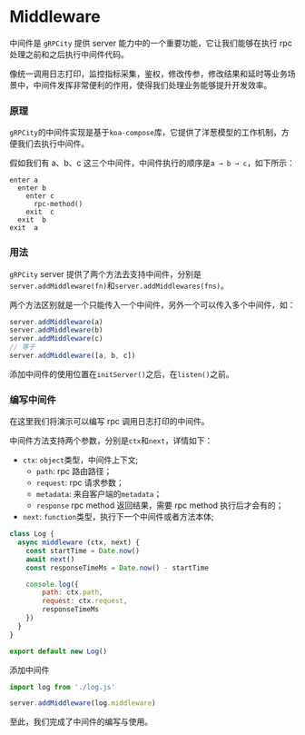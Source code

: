 # Middleware

中间件是 `gRPCity` 提供 server 能力中的一个重要功能，它让我们能够在执行 rpc 处理之前和之后执行中间件代码。

像统一调用日志打印，监控指标采集，鉴权，修改传参，修改结果和延时等业务场景中，中间件发挥非常便利的作用，使得我们处理业务能够提升开发效率。

### 原理

`gRPCity`的中间件实现是基于`koa-compose`库，它提供了洋葱模型的工作机制，方便我们去执行中间件。

假如我们有 a、b、c 这三个中间件，中间件执行的顺序是`a → b → c`，如下所示：

```
enter a
  enter b
    enter c
      rpc-method()
    exit  c
  exit  b
exit  a
```

### 用法

`gRPCity` server 提供了两个方法去支持中间件，分别是`server.addMiddleware(fn)`和`server.addMiddlewares(fns)`。

两个方法区别就是一个只能传入一个中间件，另外一个可以传入多个中间件，如：

```js
server.addMiddleware(a)
server.addMiddleware(b)
server.addMiddleware(c)
// 等于
server.addMiddleware([a, b, c])
```

添加中间件的使用位置在`initServer()`之后，在`listen()`之前。

### 编写中间件

在这里我们将演示可以编写 rpc 调用日志打印的中间件。

中间件方法支持两个参数，分别是`ctx`和`next`，详情如下：
- `ctx`: `object`类型，中间件上下文;
  - `path`: rpc 路由路径；
  - `request`: rpc 请求参数；
  - `metadata`: 来自客户端的`metadata`；
  - `response` rpc method 返回结果，需要 rpc method 执行后才会有的；
- `next`: `function`类型，执行下一个中间件或者方法本体;

```js filename="log.js"
class Log {
  async middleware (ctx, next) {
    const startTime = Date.now()
    await next()
    const responseTimeMs = Date.now() - startTime

    console.log({
        path: ctx.path,
        request: ctx.request,
        responseTimeMs
    })
  }
}

export default new Log()
```

添加中间件

```js
import log from './log.js'

server.addMiddleware(log.middleware)
```

至此，我们完成了中间件的编写与使用。
